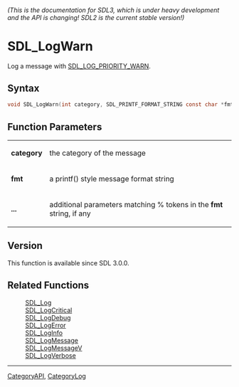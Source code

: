 ====== (This is the documentation for SDL3, which is under heavy development and the API is changing! SDL2 is the current stable version!) ======
= SDL_LogWarn =

Log a message with [[SDL_LOG_PRIORITY_WARN]].

== Syntax ==

<syntaxhighlight lang='c'>
void SDL_LogWarn(int category, SDL_PRINTF_FORMAT_STRING const char *fmt, ...) SDL_PRINTF_VARARG_FUNC(2);
</syntaxhighlight>

== Function Parameters ==

{|
|'''category'''
|the category of the message
|-
|'''fmt'''
|a printf() style message format string
|-
|'''...'''
|additional parameters matching % tokens in the '''fmt''' string, if any
|}

== Version ==

This function is available since SDL 3.0.0.

== Related Functions ==

:[[SDL_Log]]
:[[SDL_LogCritical]]
:[[SDL_LogDebug]]
:[[SDL_LogError]]
:[[SDL_LogInfo]]
:[[SDL_LogMessage]]
:[[SDL_LogMessageV]]
:[[SDL_LogVerbose]]

----
[[CategoryAPI]], [[CategoryLog]]


